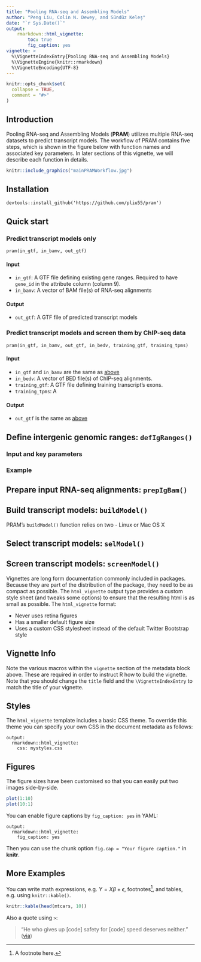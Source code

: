 ```yaml
---
title: "Pooling RNA-seq and Assembling Models"
author: "Peng Liu, Colin N. Dewey, and Sündüz Keleş"
date: "`r Sys.Date()`"
output: 
    rmarkdown::html_vignette:
        toc: true
        fig_caption: yes
vignette: >
  %\VignetteIndexEntry{Pooling RNA-seq and Assembling Models}
  %\VignetteEngine{knitr::rmarkdown}
  %\VignetteEncoding{UTF-8}
---
```


```r
knitr::opts_chunk$set(
  collapse = TRUE,
  comment = "#>"
)
```


## Introduction

Pooling RNA-seq and Assembling Models (__PRAM__) utilizes multiple RNA-seq 
datasets to predict transcript models.  The workflow of PRAM contains five 
steps, which is shown in 
the figure below with function names and associated key parameters.  In later
sections of this vignette, we will describe each function in details.

```r
knitr::include_graphics("mainPRAMWorkflow.jpg")
```

## Installation

```
devtools::install_github('https://github.com/pliu55/pram')
```

## Quick start

### Predict transcript models only
```
pram(in_gtf, in_bamv, out_gtf)
```

#### Input
- `in_gtf`:  A GTF file defining existing gene ranges. Required to have
             `gene_id` in the attribute column (column 9).
- `in_bamv`:  A vector of BAM file(s) of RNA-seq alignments

#### Output
- `out_gtf`:  A GTF file of predicted transcript models


### Predict transcript models and screen them by ChIP-seq data
```
pram(in_gtf, in_bamv, out_gtf, in_bedv, training_gtf, training_tpms)
```

#### Input
- `in_gtf` and `in_bamv` are the same as [above](#predict-transcript-models-only)
- `in_bedv`:  A vector of BED file(s) of ChIP-seq alignments.
- `training_gtf`:  A GTF file defining training transcript's exons.
- `training_tpms`:  A 

#### Output
- `out_gtf` is the same as [above](#predict-transcript-models-only)

## Define intergenic genomic ranges: `defIgRanges()`

### Input and key parameters

### Example

## Prepare input RNA-seq alignments: `prepIgBam()`

## Build transcript models: `buildModel()`
PRAM's `buildModel()` function relies on two 
- Linux or Mac OS X

## Select transcript models: `selModel()`

## Screen transcript models: `screenModel()`

Vignettes are long form documentation commonly included in packages. Because they are part of the distribution of the package, they need to be as compact as possible. The `html_vignette` output type provides a custom style sheet (and tweaks some options) to ensure that the resulting html is as small as possible. The `html_vignette` format:

- Never uses retina figures
- Has a smaller default figure size
- Uses a custom CSS stylesheet instead of the default Twitter Bootstrap style

## Vignette Info

Note the various macros within the `vignette` section of the metadata block above. These are required in order to instruct R how to build the vignette. Note that you should change the `title` field and the `\VignetteIndexEntry` to match the title of your vignette.

## Styles

The `html_vignette` template includes a basic CSS theme. To override this theme you can specify your own CSS in the document metadata as follows:

    output: 
      rmarkdown::html_vignette:
        css: mystyles.css

## Figures

The figure sizes have been customised so that you can easily put two images side-by-side. 

```r
plot(1:10)
plot(10:1)
```

You can enable figure captions by `fig_caption: yes` in YAML:

    output:
      rmarkdown::html_vignette:
        fig_caption: yes

Then you can use the chunk option `fig.cap = "Your figure caption."` in **knitr**.

## More Examples

You can write math expressions, e.g. $Y = X\beta + \epsilon$, footnotes^[A footnote here.], and tables, e.g. using `knitr::kable()`.

```r
knitr::kable(head(mtcars, 10))
```

Also a quote using `>`:

> "He who gives up [code] safety for [code] speed deserves neither."
([via](https://twitter.com/hadleywickham/status/504368538874703872))
